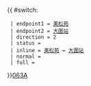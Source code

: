 {{ #switch: {{{format|}}}
  | endpoint1 = [[美松苑]]
  | endpoint2 = [[大圍站公共運輸交匯處|大圍站]]
  | direction = 2
  | status = 
  | inline = [[美松苑]] ↔ [[大圍站公共運輸交匯處|大圍站]]
  | normal =
  | full =
}}<noinclude>[[category:新界專線小巴路線模板|063A]]</noinclude>